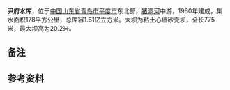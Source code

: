 {{Infobox Reservoir 
|name = 尹府水库
|nickname =
|image = 
|image_caption = 
|map = 
|map_caption = 
|pushpin_map = China Qingdao
|pushpin_map_caption = 尹府水库在青岛市的位置
|code = BDD22110862
|class = 大型水库
|location_of_reservoir = [[山东省|山东省]][[平度市|平度市]]
|location_of_dam = 
|inflow =
|outflow = [[猪洞河|猪洞河]]
|catchment_area = 178
|reservoir_area = 
|mean_depth = 
|maximum_depth = 
|flood_level = 
|normal_water_level =
|dead_water_level = 
|water_quality = 
|island = 
|maximum_storage_capacity = 
|normal_storage_capacity =
|dead_storage_capacity = 
|type_of_dam =粘土心墙砂壳坝
|elevation_of_dam = 
|height_of_dam = 20.2
|length_of_dam =775
|width_of_dam =7.5
|installed_capacity = 
|irrigated_area =
|start = 
|complete = 1960年
|cost = 
|emigrate =
|latd = 36
|latm = 52
|lats = 06
|latNS =N 
|longd = 120
|longm = 08
|longs = 38
|longEW = E
|website = 
|footnotes =
}}
'''尹府水库'''，位于[[中国|中国]][[山东省|山东省]][[青岛市|青岛市]][[平度市|平度市]]东北部，[[猪洞河|猪洞河]]中游，1960年建成，集水面积178平方公里，总库容1.61亿立方米。大坝为粘土心墙砂壳坝，全长775米，最大坝高为20.2米。{{参|name=中国河湖大典|{{cite book zh |author=《[[中国河湖大典|中国河湖大典]]》编纂委员会 |title=《中国河湖大典·淮河卷》 |format=M |edition=1 |location=北京 |publisher=中国水利水电出版社 |date=2010年9月 |pages=271页 |id= ISBN 978-7-5084-7953-8}}}}

==备注==
{{ReflistH}}
{{NoteFoot}}
{{ReflistF}}

==参考资料==
{{ReflistH}}
{{RefFoot}}
{{ReflistF}}

{{青岛水库}}